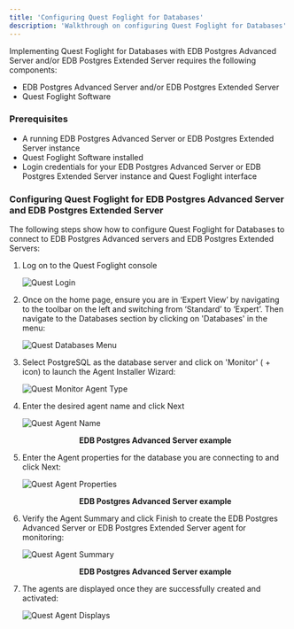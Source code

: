 ```yaml
---
title: 'Configuring Quest Foglight for Databases'
description: 'Walkthrough on configuring Quest Foglight for Databases'
---
```


Implementing Quest Foglight for Databases with EDB Postgres Advanced Server and/or EDB Postgres Extended Server requires the following components:

- EDB Postgres Advanced Server and/or EDB Postgres Extended Server
- Quest Foglight Software

### Prerequisites

- A running EDB Postgres Advanced Server or EDB Postgres Extended Server instance
- Quest Foglight Software installed
- Login credentials for your EDB Postgres Advanced Server or EDB Postgres Extended Server instance and Quest Foglight interface

### Configuring Quest Foglight for EDB Postgres Advanced Server and EDB Postgres Extended Server

The following steps show how to configure Quest Foglight for Databases to connect to EDB Postgres Advanced servers and EDB Postgres Extended Servers:

1. Log on to the Quest Foglight console

   ![Quest Login](Images/QuestLoginFrame.png)

2. Once on the home page, ensure you are in ‘Expert View’ by navigating to the toolbar on the left and switching from ‘Standard’ to ‘Expert’.  Then navigate to the Databases section by clicking on 'Databases' in the menu:

   ![Quest Databases Menu](Images/QuestFoglightDatabases.png)

3. Select PostgreSQL as the database server and click on 'Monitor' ( + icon) to launch the Agent Installer Wizard:

   ![Quest Monitor Agent Type](Images/QuestFoglightMonitorDatabasesType.png)

4. Enter the desired agent name and click Next

   ![Quest Agent Name](Images/QuestAgentName.png)
   <div style="text-align: center"> <b> EDB Postgres Advanced Server example </b> </div>
   

5. Enter the Agent properties for the database you are connecting to and click Next:

   ![Quest Agent Properties](Images/QuestAgentProperties.png)
   <div style="text-align: center"> <b> EDB Postgres Advanced Server example </b> </div>
   

6. Verify the Agent Summary and click Finish to create the EDB Postgres Advanced Server or EDB Postgres Extended Server agent for monitoring:

   ![Quest Agent Summary](Images/QuestAgentSummary.png)
   <div style="text-align: center"> <b> EDB Postgres Advanced Server example </b> </div>
   

7. The agents are displayed once they are successfully created and activated:

   ![Quest Agent Displays](Images/QuestAgentDisplays.png)
